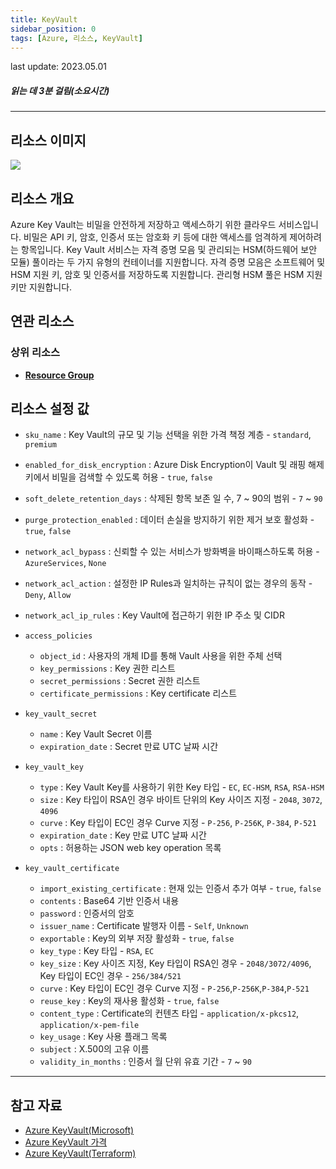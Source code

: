 ```yaml
---
title: KeyVault
sidebar_position: 0
tags: [Azure, 리소스, KeyVault]
---
```



<span className="theme-doc-version-badge badge badge--secondary">
    last update: 2023.05.01
</span>

##### 읽는 데 3분 걸림(소요시간)

*****

## 리소스 이미지
<img src={icon} />

## 리소스 개요
Azure Key Vault는 비밀을 안전하게 저장하고 액세스하기 위한 클라우드 서비스입니다. 
비밀은 API 키, 암호, 인증서 또는 암호화 키 등에 대한 액세스를 엄격하게 제어하려는 항목입니다. Key Vault 서비스는 자격 증명 모음 및 관리되는 HSM(하드웨어 보안 모듈) 풀이라는 두 가지 유형의 컨테이너를 지원합니다. 
자격 증명 모음은 소프트웨어 및 HSM 지원 키, 암호 및 인증서를 저장하도록 지원합니다. 관리형 HSM 풀은 HSM 지원 키만 지원합니다.


## 연관 리소스
### 상위 리소스
- [**Resource Group**](https://docs.cstudio.app/docs/resource/azure/Base/ResourceGroup)




## 리소스 설정 값
- ```sku_name``` : Key Vault의 규모 및 기능 선택을 위한 가격 책정 계층 - ```standard```, ```premium```

- ```enabled_for_disk_encryption``` : Azure Disk Encryption이 Vault 및 래핑 해제 키에서 비밀을 검색할 수 있도록 허용 - ```true```, ```false```

- ```soft_delete_retention_days``` : 삭제된 항목 보존 일 수, 7 ~ 90의 범위 - ```7``` ~ ```90```

- ```purge_protection_enabled``` : 데이터 손실을 방지하기 위한 제거 보호 활성화 - ```true```, ```false```

- ```network_acl_bypass``` : 신뢰할 수 있는 서비스가 방화벽을 바이패스하도록 허용 - ```AzureServices```, ```None```

- ```network_acl_action``` : 설정한 IP Rules과 일치하는 규칙이 없는 경우의 동작 - ```Deny```, ```Allow```

- ```network_acl_ip_rules``` : Key Vault에 접근하기 위한 IP 주소 및 CIDR


- ```access_policies``` 
  + ```object_id``` : 사용자의 개체 ID를 통해 Vault 사용을 위한 주체 선택
  + ```key_permissions``` : Key 권한 리스트
  + ```secret_permissions``` : Secret 권한 리스트
  + ```certificate_permissions``` : Key certificate 리스트


- ```key_vault_secret``` 
  + ```name``` : Key Vault Secret 이름
  + ```expiration_date``` : Secret 만료 UTC 날짜 시간


- ```key_vault_key``` 
  + ```type``` : Key Vault Key를 사용하기 위한 Key 타입 - ```EC```, ```EC-HSM```, ```RSA```, ```RSA-HSM```
  + ```size``` : Key 타입이 RSA인 경우 바이트 단위의 Key 사이즈 지정 - ```2048```, ```3072```, ```4096```
  + ```curve``` : Key 타입이 EC인 경우 Curve 지정 - ```P-256```, ```P-256K```, ```P-384```, ```P-521```
  + ```expiration_date``` : Key 만료 UTC 날짜 시간 
  + ```opts``` : 허용하는 JSON web key operation 목록


- ```key_vault_certificate``` 
  + ```import_existing_certificate``` : 현재 있는 인증서 추가 여부 - ```true```, ```false```
  + ```contents``` : Base64 기반 인증서 내용
  + ```password``` : 인증서의 암호
  + ```issuer_name``` : Certificate 발행자 이름 - ```Self```, ```Unknown```
  + ```exportable``` : Key의 외부 저장 활성화  - ```true```, ```false```
  + ```key_type``` : Key 타입  - ```RSA```, ```EC```
  + ```key_size``` : Key 사이즈 지정, Key 타입이 RSA인 경우 - ```2048/3072/4096```, Key 타입이 EC인 경우 - ```256/384/521```
  + ```curve``` : Key 타입이 EC인 경우 Curve 지정 - ```P-256```,```P-256K```,```P-384```,```P-521```
  + ```reuse_key``` : Key의 재사용 활성화 - ```true```, ```false```
  + ```content_type``` : Certificate의 컨텐츠 타입 - ```application/x-pkcs12```, ```application/x-pem-file```
  + ```key_usage``` : Key 사용 플래그 목록
  + ```subject``` : X.500의 고유 이름
  + ```validity_in_months``` : 인증서 월 단위 유효 기간 - ```7``` ~ ```90```








*****
## 참고 자료
- [Azure KeyVault(Microsoft)](https://learn.microsoft.com/ko-kr/azure/key-vault/general/overview)
- [Azure KeyVault 가격](https://azure.microsoft.com/en-us/pricing/details/key-vault/) 
- [Azure KeyVault(Terraform)](https://registry.terraform.io/providers/hashicorp/azurerm/latest/docs/resources/key_vault)
